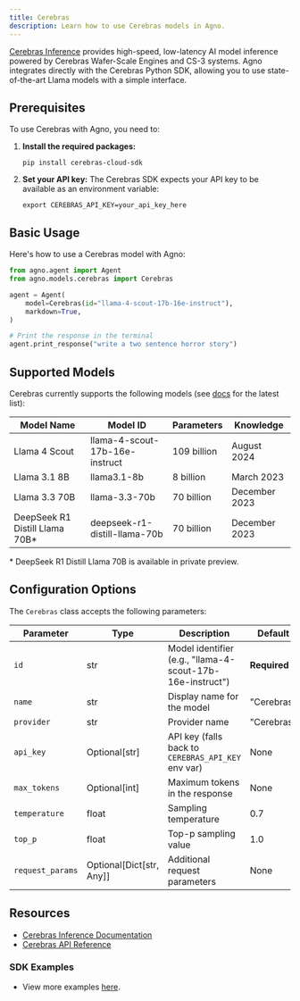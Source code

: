 ```yaml
---
title: Cerebras
description: Learn how to use Cerebras models in Agno.
---
```


[Cerebras Inference](https://inference-docs.cerebras.ai/introduction) provides high-speed, low-latency AI model inference powered by Cerebras Wafer-Scale Engines and CS-3 systems. Agno integrates directly with the Cerebras Python SDK, allowing you to use state-of-the-art Llama models with a simple interface.

## Prerequisites

To use Cerebras with Agno, you need to:

1. **Install the required packages:**

   ```shell
   pip install cerebras-cloud-sdk
   ```

2. **Set your API key:**
   The Cerebras SDK expects your API key to be available as an environment variable:
   ```shell
   export CEREBRAS_API_KEY=your_api_key_here
   ```

## Basic Usage

Here's how to use a Cerebras model with Agno:

```python
from agno.agent import Agent
from agno.models.cerebras import Cerebras

agent = Agent(
    model=Cerebras(id="llama-4-scout-17b-16e-instruct"),
    markdown=True,
)

# Print the response in the terminal
agent.print_response("write a two sentence horror story")
```

## Supported Models

Cerebras currently supports the following models (see [docs](https://inference-docs.cerebras.ai/introduction) for the latest list):

| Model Name                      | Model ID                       | Parameters  | Knowledge     |
| ------------------------------- | ------------------------------ | ----------- | ------------- |
| Llama 4 Scout                   | llama-4-scout-17b-16e-instruct | 109 billion | August 2024   |
| Llama 3.1 8B                    | llama3.1-8b                    | 8 billion   | March 2023    |
| Llama 3.3 70B                   | llama-3.3-70b                  | 70 billion  | December 2023 |
| DeepSeek R1 Distill Llama 70B\* | deepseek-r1-distill-llama-70b  | 70 billion  | December 2023 |

\* DeepSeek R1 Distill Llama 70B is available in private preview.

## Configuration Options

The `Cerebras` class accepts the following parameters:

| Parameter        | Type                     | Description                                               | Default      |
| ---------------- | ------------------------ | --------------------------------------------------------- | ------------ |
| `id`             | str                      | Model identifier (e.g., "llama-4-scout-17b-16e-instruct") | **Required** |
| `name`           | str                      | Display name for the model                                | "Cerebras"   |
| `provider`       | str                      | Provider name                                             | "Cerebras"   |
| `api_key`        | Optional[str]            | API key (falls back to `CEREBRAS_API_KEY` env var)        | None         |
| `max_tokens`     | Optional[int]            | Maximum tokens in the response                            | None         |
| `temperature`    | float                    | Sampling temperature                                      | 0.7          |
| `top_p`          | float                    | Top-p sampling value                                      | 1.0          |
| `request_params` | Optional[Dict[str, Any]] | Additional request parameters                             | None         |

## Resources

- [Cerebras Inference Documentation](https://inference-docs.cerebras.ai/introduction)
- [Cerebras API Reference](https://inference-docs.cerebras.ai/api-reference/chat-completions)

### SDK Examples

- View more examples [here](../examples/models/cerebras).
